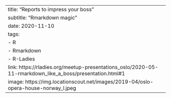 ---
title: "Reports to impress your boss"
subtitle: "Rmarkdown magic"
date: 2020-11-10
tags:
  - R
  - Rmarkdown
  - R-Ladies
link: https://rladies.org/meetup-presentations_oslo/2020-05-11-rmarkdown_like_a_boss/presentation.html#1
image: https://img.locationscout.net/images/2019-04/oslo-opera-house-norway_l.jpeg
---